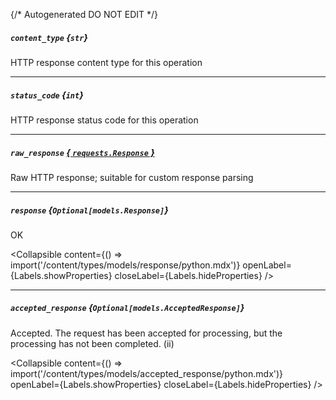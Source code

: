 {/* Autogenerated DO NOT EDIT  */}

##### `content_type` *{`str`}*
HTTP response content type for this operation

---
##### `status_code` *{`int`}*
HTTP response status code for this operation

---
##### `raw_response` [*{ `requests.Response` }*](https://requests.readthedocs.io/en/latest/api/#requests.Response)
Raw HTTP response; suitable for custom response parsing

---
##### `response` *{`Optional[models.Response]`}*
OK

<Collapsible content={() => import('/content/types/models/response/python.mdx')} openLabel={Labels.showProperties} closeLabel={Labels.hideProperties} />


---
##### `accepted_response` *{`Optional[models.AcceptedResponse]`}*
Accepted. The request has been accepted for processing, but the processing has not been completed. (ii)

<Collapsible content={() => import('/content/types/models/accepted_response/python.mdx')} openLabel={Labels.showProperties} closeLabel={Labels.hideProperties} />




